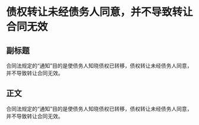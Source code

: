 # 债权转让未经债务人同意，并不导致转让合同无效
## 副标题
合同法规定的“通知”目的是使债务人知晓债权已转移，债权转让未经债务人同意，并不导致转让合同无效。
## 正文
合同法规定的“通知”目的是使债务人知晓债权已转移，债权转让未经债务人同意，并不导致转让合同无效。